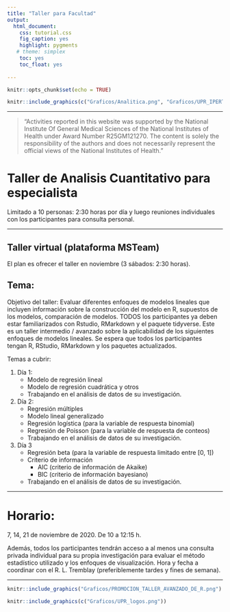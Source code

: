 ```yaml
---
title: "Taller para Facultad"
output:
  html_document:
    css: tutorial.css
    fig_caption: yes
    highlight: pygments
   # theme: simplex
    toc: yes
    toc_float: yes
    
---
```

<style>
.list-group-item.active, .list-group-item.active:focus, .list-group-item.active:hover {
    background-color: #437d66;
}
</style>
```r
knitr::opts_chunk$set(echo = TRUE)
```

```r
knitr::include_graphics(c("Graficos/Analitica.png", "Graficos/UPR_IPERT_logo.png"))
```

***


> “Activities reported in this website was supported by the National Institute Of General Medical Sciences of the National Institutes of Health under Award Number R25GM121270. The content is solely the responsibility of the authors and does not necessarily represent the official views of the National Institutes of Health.”

# Taller de Analisis Cuantitativo para especialista



Limitado a 10 personas: 2:30 horas por día y luego reuniones individuales con los participantes para consulta personal.

***

## Taller virtual (plataforma MSTeam)

El plan es ofrecer el taller en noviembre (3 sábados: 2:30 horas).

## Tema: 
Objetivo del taller: Evaluar diferentes enfoques de modelos lineales que incluyen información sobre la construcción del modelo en R, supuestos de los modelos, comparación de modelos. TODOS los participantes ya deben estar familiarizados con Rstudio, RMarkdown y el paquete tidyverse. Este es un taller intermedio / avanzado sobre la aplicabilidad de los siguientes enfoques de modelos lineales. Se espera que todos los participantes tengan R, RStudio, RMarkdown y los paquetes actualizados. 


Temas a cubrir:

  1. Día 1:
      - Modelo de regresión lineal
      - Modelo de regresión cuadrática y otros
      - Trabajando en el análisis de datos de su investigación.


  2. Día 2:
      - Regresión múltiples
      - Modelo lineal generalizado
      - Regresión logística (para la variable de respuesta binomial)
      - Regresión de Poisson (para la variable de respuesta de conteos)
      - Trabajando en el análisis de datos de su investigación.
      
   3. Día 3
        - Regresión beta (para la variable de respuesta limitado entre [0, 1])
        - Criterio de información
            - AIC (criterio de información de Akaike)
            - BIC (criterio de información bayesiano)
        - Trabajando en el análisis de datos de su investigación.


***

# Horario: 

7, 14, 21 de noviembre de 2020. De 10 a 12:15 h.

Además, todos los participantes tendrán acceso a al menos una consulta privada individual para su propia investigación para evaluar el método estadístico utilizado y los enfoques de visualización. Hora y fecha a coordinar con el R. L. Tremblay (preferiblemente tardes y fines de semana). 

***


```r
knitr::include_graphics("Graficos/PROMOCION_TALLER_AVANZADO_DE_R.png")
```





```r
knitr::include_graphics(c("Graficos/UPR_logos.png"))
```

